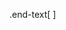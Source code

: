 .end-text[
<p class="smaller">
<span class="small" style="line-height: 1.2;">Graphics from <a href="https://www.freepik.com">freepik.com</a></span><br>
`r paste0("Created: ",format(Sys.time(),format='%d-%b-%Y'))` • <a href="https://www.scilifelab.se/">SciLifeLab</a> • <a href="https://nbis.se/">NBIS</a>
</p>
]
